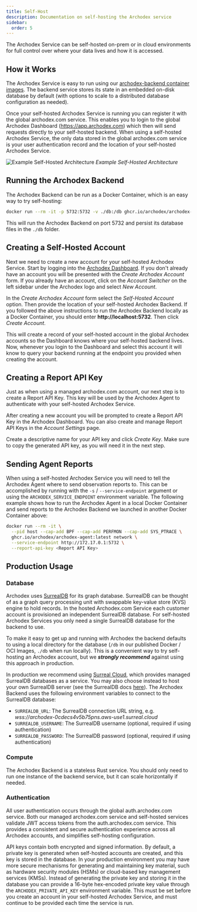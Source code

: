 ```yaml
---
title: Self-Host
description: Documentation on self-hosting the Archodex service
sidebar:
  order: 5
---
```




The Archodex Service can be self-hosted on-prem or in cloud environments for full control over where your data lives and
how it is accessed.

## How it Works

The Archodex Service is easy to run using our
[archodex-backend container images](https://github.com/Archodex/archodex-backend/pkgs/container/archodex-backend). The
backend service stores its state in an embedded on-disk database by default (with options to scale to a distributed
database configuration as needed).

Once your self-hosted Archodex Service is running you can register it with the global archodex.com service. This enables
you to login to the global Archodex Dashboard (https://app.archodex.com) which then will send requests directly to your
self-hosted backend. When using a self-hosted Archodex Service, the only data stored in the global archodex.com service
is your user authentication record and the location of your self-hosted Archodex Service.

<div className="flex flex-col items-center">
  <Image src={SelfHosted} alt="Example Self-Hosted Architecture" />
  <i>Example Self-Hosted Architecture</i>
</div>

## Running the Archodex Backend

The Archodex Backend can be run as a Docker Container, which is an easy way to try self-hosting:

```sh
docker run --rm -it -p 5732:5732 -v ./db:/db ghcr.io/archodex/archodex-backend:latest
```

This will run the Archodex Backend on port 5732 and persist its database files in the `./db` folder.

## Creating a Self-Hosted Account

Next we need to create a new account for your self-hosted Archodex Service. Start by logging into the
[Archodex Dashboard](https://app.archodex.com). If you don't already have an account you will be presented with the
_Create Archodex Account_ form. If you already have an account, click on the _Account Switcher_ on the left sidebar
under the Archodex logo and select _New Account_.

In the _Create Archodex Account_ form select the _Self-Hosted Account_ option. Then provide the location of your
self-hosted Archodex Backend. If you followed the above instructions to run the Archodex Backend locally as a Docker
Container, you should enter **http://<span />localhost:5732**. Then click _Create Account_.

This will create a record of your self-hosted account in the global Archodex accounts so the Dashboard knows where your
self-hosted backend lives. Now, whenever you login to the Dashboard and select this account it will know to query your
backend running at the endpoint you provided when creating the account.

## Creating a Report API Key

Just as when using a managed archodex.com account, our next step is to create a Report API Key. This key will be used by
the Archodex Agent to authenticate with your self-hosted Archodex Service.

After creating a new account you will be prompted to create a Report API Key in the Archodex Dashboard. You can also
create and manage Report API Keys in the _Account Settings_ page.

Create a descriptive name for your API key and click _Create Key_. Make sure to copy the generated API key, as you will
need it in the next step.

## Sending Agent Reports

When using a self-hosted Archodex Service you will need to tell the Archodex Agent where to send observation reports to.
This can be accomplished by running with the `-s` / `--service-endpoint` argument or using the
`ARCHODEX_SERVICE_ENDPOINT` environment variable. The following example shows how to run the Archodex Agent in a local
Docker Container and send reports to the Archodex Backend we launched in another Docker Container above:

```sh
docker run --rm -it \
  --pid host --cap-add BPF --cap-add PERFMON --cap-add SYS_PTRACE \
  ghcr.io/archodex/archodex-agent:latest network \
  --service-endpoint http://172.17.0.1:5732 \
  --report-api-key <Report API Key>
```

## Production Usage

### Database

Archodex uses [SurrealDB](https://surrealdb.com/) for its graph database. SurrealDB can be thought of as a graph query
processing unit with swappable key-value store (KVS) engine to hold records. In the hosted Archodex.com Service each
customer account is provisioned an independent SurrealDB database. For self-hosted Archodex Services you only need a
single SurrealDB database for the backend to use.

To make it easy to get up and running with Archodex the backend defaults to using a local directory for the database
(`/db` in our published Docker / OCI Images, `./db` when run locally). This is a convenient way to try self-hosting an
Archodex account, but we _**strongly recommend**_ against using this approach in production.

In production we recommend using [Surreal Cloud](https://surrealdb.com/cloud), which provides managed SurrealDB
databases as a service. You may also choose instead to host your own SurrealDB server (see the SurrealDB docs
[here](https://surrealdb.com/docs/surrealdb/introduction)). The Archodex Backend uses the following environment
variables to connect to the SurrealDB database:

- `SURREALDB_URL`: The SurrealDB connection URL string, e.g. _wss://archodex-0cdecs4v5b75pns.aws-use1.surreal.cloud_
- `SURREALDB_USERNAME`: The SurrealDB username (optional, required if using authentication)
- `SURREALDB_PASSWORD`: The SurrealDB password (optional, required if using authentication)

### Compute

The Archodex Backend is a stateless Rust service. You should only need to run one instance of the backend service, but
it can scale horizontally if needed.

### Authentication

All user authentication occurs through the global auth.archodex.com service. Both our managed archodex.com service and
self-hosted services validate JWT access tokens from the auth.archodex.com service. This provides a consistent and
secure authentication experience across all Archodex accounts, and simplifies self-hosting configuration.

API keys contain both encrypted and signed information. By default, a private key is generated when self-hosted accounts
are created, and this key is stored in the database. In your production environment you may have more secure mechanisms
for generating and maintaining key material, such as hardware security modules (HSMs) or cloud-based key management
services (KMSs). Instead of generating the private key and storing it in the database you can provide a 16-byte
hex-encoded private key value through the `ARCHODEX_PRIVATE_API_KEY` environment variable. This must be set before you
create an account in your self-hosted Archodex Service, and must continue to be provided each time the service is run.
